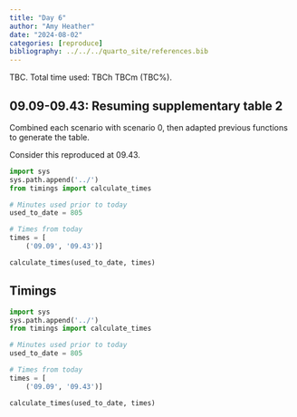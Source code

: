 ```yaml
---
title: "Day 6"
author: "Amy Heather"
date: "2024-08-02"
categories: [reproduce]
bibliography: ../../../quarto_site/references.bib
---
```


::: {.callout-note}

TBC. Total time used: TBCh TBCm (TBC%).

:::

## 09.09-09.43: Resuming supplementary table 2

Combined each scenario with scenario 0, then adapted previous functions to generate the table.

Consider this reproduced at 09.43.

```python
import sys
sys.path.append('../')
from timings import calculate_times

# Minutes used prior to today
used_to_date = 805

# Times from today
times = [
    ('09.09', '09.43')]

calculate_times(used_to_date, times)
```

## Timings

```python
import sys
sys.path.append('../')
from timings import calculate_times

# Minutes used prior to today
used_to_date = 805

# Times from today
times = [
    ('09.09', '09.43')]

calculate_times(used_to_date, times)
```